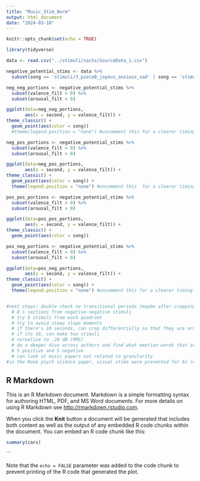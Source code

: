 ```yaml
---
title: "Music_Stim_Norm"
output: html_document
date: "2024-03-18"
---
```


```r
knitr::opts_chunk$set(echo = TRUE)
```

```r
library(tidyverse)
```

```r
data <- read.csv("../stimuli/sachs/SourceData_1.csv")

negative_potential_stims <- data %>%
  subset(song == 'stimuli/3_pieceB_joyous_anxious_sad' | song == 'stimuli/5_pieceB_calm_sad_anxious' | song == 'stimuli/6_pieceB_anxious_calm_joyous' | song == 'stimuli/7_pieceB_joyous_anxious_sad' | song == 'stimuli/11_pieceA_calm_anxious_sad' | song == 'stimuli/12_pieceA_joyous_sad_anxious')

neg_neg_portions <- negative_potential_stims %>%
  subset(valence_filt < 0) %>%
  subset(arousal_filt < 0)

ggplot(data=neg_neg_portions,
       aes(x = second, y = valence_filt)) +
theme_classic() +
  geom_point(aes(color = song))
  #theme(legend.position = "none") #uncomment this for a clearer timing est

neg_pos_portions <- negative_potential_stims %>%
  subset(valence_filt < 0) %>%
  subset(arousal_filt > 0)

ggplot(data=neg_pos_portions,
       aes(x = second, y = valence_filt)) +
theme_classic() +
  geom_point(aes(color = song)) +
  theme(legend.position = "none") #uncomment this  for a clearer timing est

pos_pos_portions <- negative_potential_stims %>%
  subset(valence_filt > 0) %>%
  subset(arousal_filt > 0)

ggplot(data=pos_pos_portions,
       aes(x = second, y = valence_filt)) +
theme_classic() +
  geom_point(aes(color = song))

pos_neg_portions <- negative_potential_stims %>%
  subset(valence_filt > 0) %>%
  subset(arousal_filt < 0)

ggplot(data=pos_neg_portions,
       aes(x = second, y = valence_filt)) +
theme_classic() +
  geom_point(aes(color = song)) +
  theme(legend.position = "none") #uncomment this for a clearer timing est


#next steps: double check no transitional periods (maybe after cropping), figure out length to crop at (maybe start w/ 10 or 8 s?)
  # 8 s sections from negative-negative stimuli
  # try 8 stimuli from each quadrant
  # try to avoid steep slope moments
  # if there's 10 seconds, can crop differentially so that they are around 8 listen to what's good
  # if its 16, can make two stimuli
  # normalize to -20 dB (RMS)
  # do a deeper dive across authors and find what emotion words that are good
  # 5 positive and 5 negative
  # can look at music papers not related to granularity
#in the Nook psych science paper, visual stims were presented for 6s (we'd prob want more but maybe not too much more)
```

## R Markdown

This is an R Markdown document. Markdown is a simple formatting syntax for authoring HTML, PDF, and MS Word documents. For more details on using R Markdown see <http://rmarkdown.rstudio.com>.

When you click the **Knit** button a document will be generated that includes both content as well as the output of any embedded R code chunks within the document. You can embed an R code chunk like this:

```r
summary(cars)
```
```

Note that the `echo = FALSE` parameter was added to the code chunk to prevent printing of the R code that generated the plot.
